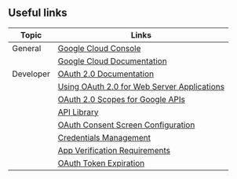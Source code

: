 ## Useful links

| Topic | Links | 
| - | - | 
| General | [Google Cloud Console](https://console.cloud.google.com/) |
| | [Google Cloud Documentation](https://cloud.google.com/docs) |
| Developer | [OAuth 2.0 Documentation](https://developers.google.com/identity/protocols/oauth2) |
| | [Using OAuth 2.0 for Web Server Applications](https://developers.google.com/identity/protocols/oauth2/web-server) |
| | [OAuth 2.0 Scopes for Google APIs](https://developers.google.com/identity/protocols/oauth2/scopes) |
| | [API Library](https://console.cloud.google.com/apis/library) |
| | [OAuth Consent Screen Configuration](https://console.cloud.google.com/apis/credentials/consent) |
| | [Credentials Management](https://console.cloud.google.com/apis/credentials) |
| | [App Verification Requirements](https://support.google.com/cloud/answer/9110914) |
| | [OAuth Token Expiration](https://developers.google.com/identity/protocols/oauth2#expiration) |
